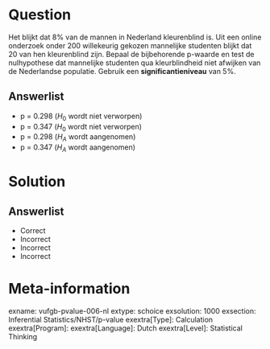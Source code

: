Question
========
  
Het blijkt dat 8% van de mannen in Nederland kleurenblind is. Uit een online onderzoek onder 200 willekeurig gekozen mannelijke studenten blijkt dat 20 van hen kleurenblind zijn. Bepaal de bijbehorende p-waarde en test de nulhypothese dat mannelijke studenten qua kleurblindheid niet afwijken van de Nederlandse populatie. Gebruik een **significantieniveau** van 5%.
  
Answerlist
----------
* p = 0.298 ($H_{0}$ wordt niet verworpen)
* p = 0.347 ($H_{0}$ wordt niet verworpen)
* p = 0.298 ($H_{A}$ wordt aangenomen)
* p = 0.347 ($H_{A}$ wordt aangenomen)


Solution
========

Answerlist
----------
* Correct
* Incorrect
* Incorrect
* Incorrect

Meta-information
================
exname: vufgb-pvalue-006-nl
extype: schoice
exsolution: 1000
exsection: Inferential Statistics/NHST/p-value
exextra[Type]: Calculation
exextra[Program]: 
exextra[Language]: Dutch
exextra[Level]: Statistical Thinking